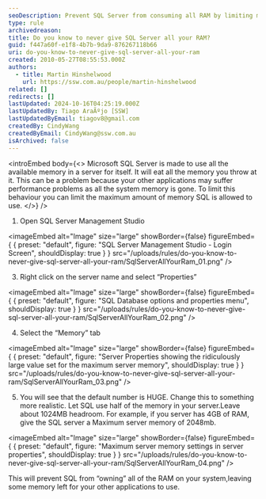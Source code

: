 ```yaml
---
seoDescription: Prevent SQL Server from consuming all RAM by limiting maximum server memory to ensure optimal system performance.
type: rule
archivedreason:
title: Do you know to never give SQL Server all your RAM?
guid: f447a60f-e1f8-4b7b-9da9-876267118b66
uri: do-you-know-to-never-give-sql-server-all-your-ram
created: 2010-05-27T08:55:53.000Z
authors:
  - title: Martin Hinshelwood
    url: https://ssw.com.au/people/martin-hinshelwood
related: []
redirects: []
lastUpdated: 2024-10-16T04:25:19.000Z
lastUpdatedBy: Tiago AraÃºjo [SSW]
lastUpdatedByEmail: tiagov8@gmail.com
createdBy: CindyWang
createdByEmail: CindyWang@ssw.com.au
isArchived: false
---
```


<introEmbed
  body={<>
Microsoft SQL Server is made to use all the available memory in a server for itself. It will eat all the memory you throw at it. This can be a problem because your other applications may suffer performance problems as all the system memory is gone. To limit this behaviour you can limit the maximum amount of memory SQL is allowed to use.
  </>}
/>
1. Open SQL Server Management Studio

   
<imageEmbed
  alt="Image"
  size="large"
  showBorder={false}
  figureEmbed={ {
    preset: "default",
    figure: "SQL Server Management Studio - Login Screen",
    shouldDisplay: true
  } }
  src="/uploads/rules/do-you-know-to-never-give-sql-server-all-your-ram/SqlServerAllYourRam_01.png"
/>

3. Right click on the server name and select “Properties”

   
<imageEmbed
  alt="Image"
  size="large"
  showBorder={false}
  figureEmbed={ {
    preset: "default",
    figure: "SQL Database options and properties menu",
    shouldDisplay: true
  } }
  src="/uploads/rules/do-you-know-to-never-give-sql-server-all-your-ram/SqlServerAllYourRam_02.png"
/>

4. Select the “Memory” tab

   
<imageEmbed
  alt="Image"
  size="large"
  showBorder={false}
  figureEmbed={ {
    preset: "default",
    figure: "Server Properties showing the ridiculously large value set for the maximum server memory",
    shouldDisplay: true
  } }
  src="/uploads/rules/do-you-know-to-never-give-sql-server-all-your-ram/SqlServerAllYourRam_03.png"
/>

5. You will see that the default number is HUGE. Change this to something more realistic. Let SQL use half of the memory in your server.Leave about 1024MB headroom. For example, if you server has 4GB of RAM, give the SQL server a Maximum server memory of 2048mb.

   
<imageEmbed
  alt="Image"
  size="large"
  showBorder={false}
  figureEmbed={ {
    preset: "default",
    figure: "Maximum server memory settings in server properties",
    shouldDisplay: true
  } }
  src="/uploads/rules/do-you-know-to-never-give-sql-server-all-your-ram/SqlServerAllYourRam_04.png"
/>

This will prevent SQL from “owning” all of the RAM on your system,leaving some memory left for your other applications to use.
